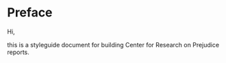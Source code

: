 # Preface {.unnumbered}

Hi,

this is a styleguide document for building Center for Research on Prejudice reports.
